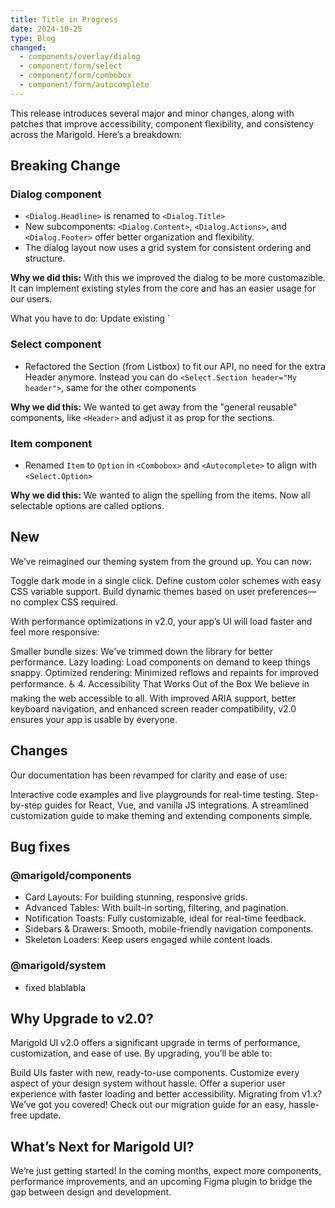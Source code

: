 ```yaml
---
title: Title in Progress
date: 2024-10-25
type: Blog
changed:
  - components/overlay/dialog
  - component/form/select
  - component/form/combobox
  - component/form/autocomplete
---
```


This release introduces several major and minor changes, along with patches that improve accessibility, component flexibility, and consistency across the Marigold. Here’s a breakdown:

## Breaking Change

### Dialog component

- `<Dialog.Headline>` is renamed to `<Dialog.Title>`
- New subcomponents: `<Dialog.Content>`, `<Dialog.Actions>`, and `<Dialog.Footer>` offer better organization and flexibility.
- The dialog layout now uses a grid system for consistent ordering and structure.

**Why we did this:**
With this we improved the dialog to be more customazible. It can implement existing styles from the core and has an easier usage for our users.

<SectionMessage>
  <SectionMessage.Title>
  What you have to do:
  </SectionMessage.Title>
  <SectionMessage.Content>
  Update existing `<Dialog>` component implementations to adopt the new structure.
  </SectionMessage.Content>
</SectionMessage>

### Select component

- Refactored the Section (from Listbox) to fit our API, no need for the extra Header anymore. Instead you can do `<Select.Section header="My header">`, same for the other components

**Why we did this:** We wanted to get away from the "general reusable" components, like `<Header>` and adjust it as prop for the sections.

### Item component

- Renamed `Item` to `Option` in `<Combobox>` and `<Autocomplete>` to align with `<Select.Option>`

**Why we did this:** We wanted to align the spelling from the items. Now all selectable options are called options.

## New

We’ve reimagined our theming system from the ground up. You can now:

Toggle dark mode in a single click.
Define custom color schemes with easy CSS variable support.
Build dynamic themes based on user preferences—no complex CSS required.

With performance optimizations in v2.0, your app’s UI will load faster and feel more responsive:

Smaller bundle sizes: We’ve trimmed down the library for better performance.
Lazy loading: Load components on demand to keep things snappy.
Optimized rendering: Minimized reflows and repaints for improved performance.
♿ 4. Accessibility That Works Out of the Box
We believe in making the web accessible to all. With improved ARIA support, better keyboard navigation, and enhanced screen reader compatibility, v2.0 ensures your app is usable by everyone.

## Changes

Our documentation has been revamped for clarity and ease of use:

Interactive code examples and live playgrounds for real-time testing.
Step-by-step guides for React, Vue, and vanilla JS integrations.
A streamlined customization guide to make theming and extending components simple.

## Bug fixes

### @marigold/components

- Card Layouts: For building stunning, responsive grids.
- Advanced Tables: With built-in sorting, filtering, and pagination.
- Notification Toasts: Fully customizable, ideal for real-time feedback.
- Sidebars & Drawers: Smooth, mobile-friendly navigation components.
- Skeleton Loaders: Keep users engaged while content loads.

### @marigold/system

- fixed blablabla

## Why Upgrade to v2.0?

Marigold UI v2.0 offers a significant upgrade in terms of performance, customization, and ease of use. By upgrading, you’ll be able to:

Build UIs faster with new, ready-to-use components.
Customize every aspect of your design system without hassle.
Offer a superior user experience with faster loading and better accessibility.
Migrating from v1.x? We’ve got you covered! Check out our migration guide for an easy, hassle-free update.

## What’s Next for Marigold UI?

We’re just getting started! In the coming months, expect more components, performance improvements, and an upcoming Figma plugin to bridge the gap between design and development.
